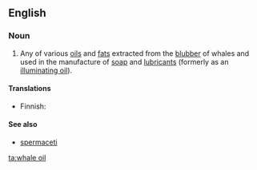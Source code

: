 ==English==
{{wikipedia}}

===Noun===
{{en-noun|sg=[[whale]] [[oil]]}}

# Any of various [[oil]]s and [[fat]]s extracted from the [[blubber]] of whales and used in the manufacture of [[soap]] and [[lubricant]]s (formerly as an [[illuminating oil]]).

====Translations====
{{trans-top|oil or fat extracted fro whale blubber}}
* Finnish: {{t|fi|valaanrasva}}
{{trans-mid}}
{{trans-bottom}}

====See also====
* [[spermaceti]]

[[ta:whale oil]]